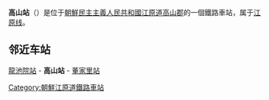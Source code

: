 {{Otheruses|other=同名的其它車站|高山站}}
{{朝鮮半島車站資訊
|公司色 = red
|文字色 = 
|站名 = 高山站
|圖片 = 
|pxl = 
|圖片說明 =
|前一站 = [[龍池院站|龍池院]]
|前一站距離 = 6.5
|後一站距離 = 
|後一站 = [[董家里站|董家里]]
|諺文 = 고산역
|朝鮮漢字 = 高山驛
|文觀部式 = Gosan-yeok
|馬-賴式 = Kosan-yŏk
|副站名 = 
|車站編號 = 
|停站路線數 = 
|所屬公司 = [[朝鲜民主主义人民共和国铁道省|朝鲜民主主义人民共和国铁道省]]
|所屬路線 = [[江原线|江原线]]
|距離 = 88.1
|起點站 = [[高原站_(咸镜南道)|高原]]
|所在地 =[[江原道_(北)|江原道]][[高山郡|高山郡]]
|車站構造 = 地面车站
|月台配置 = 
|啟用年月日 =1914年 
|廢站年月日 = 
|上下車人次 = 
|統計年度 = 
|轉車 = 
|備註 = 
|全寬備註 = 
}}

'''高山站'''（{{kor|名=北|諺=고산역|漢=高山驛|羅=Kosan yŏk|f=y}}）是位于[[朝鮮民主主義人民共和國|朝鮮民主主義人民共和國]][[江原道_(北)|江原道]][[高山郡|高山郡]]的一個鐵路車站，属于[[江原线|江原线]]。

==邻近车站==
[[龍池院站|龍池院站]] - '''高山站''' - [[董家里站|董家里站]]

{{江原线}}

{{朝鲜铁路小作品}}

[[Category:朝鮮江原道鐵路車站|Category:朝鮮江原道鐵路車站]]